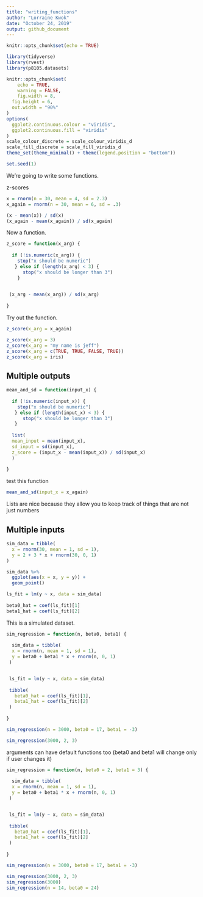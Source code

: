 ```yaml
---
title: "writing_functions"
author: "Lorraine Kwok"
date: "October 24, 2019"
output: github_document
---
```


```r
knitr::opts_chunk$set(echo = TRUE)

library(tidyverse)
library(rvest)
library(p8105.datasets)

knitr::opts_chunk$set(
	echo = TRUE,
	warning = FALSE,
	fig.width = 8, 
  fig.height = 6,
  out.width = "90%"
)
options(
  ggplot2.continuous.colour = "viridis",
  ggplot2.continuous.fill = "viridis"
)
scale_colour_discrete = scale_colour_viridis_d
scale_fill_discrete = scale_fill_viridis_d
theme_set(theme_minimal() + theme(legend.position = "bottom"))

set.seed(1)
```

We're going to write some functions. 

z-scores
```r
x = rnorm(n = 30, mean = 4, sd = 2.3)
x_again = rnorm(n = 30, mean = 6, sd = .3)

(x - mean(x)) / sd(x)
(x_again - mean(x_again)) / sd(x_again)
```

Now a function. 
```r
z_score = function(x_arg) {
  
  if (!is.numeric(x_arg)) {
    stop("x should be numeric")
   } else if (length(x_arg) < 3) {
      stop("x should be longer than 3")
    }

  
 (x_arg - mean(x_arg)) / sd(x_arg)
 
}
```

Try out the function. 

```r
z_score(x_arg = x_again)

z_score(x_arg = 3)
z_score(x_arg = "my name is jeff")
z_score(x_arg = c(TRUE, TRUE, FALSE, TRUE))
z_score(x_arg = iris)
```

## Multiple outputs

```r
mean_and_sd = function(input_x) {
  
  if (!is.numeric(input_x)) {
    stop("x should be numeric")
   } else if (length(input_x) < 3) {
      stop("x should be longer than 3")
   }
  
  list(
  mean_input = mean(input_x),
  sd_input = sd(input_x),
  z_score = (input_x - mean(input_x)) / sd(input_x)
  )
  
}
```

test this function

```r
mean_and_sd(input_x = x_again)
```

Lists are nice because they allow you to keep track of things that are not just numbers 

## Multiple inputs

```r
sim_data = tibble(
  x = rnorm(30, mean = 1, sd = 1),
  y = 2 + 3 * x + rnorm(30, 0, 1)
)

sim_data %>% 
  ggplot(aes(x = x, y = y)) + 
  geom_point()

ls_fit = lm(y ~ x, data = sim_data)
  
beta0_hat = coef(ls_fit)[1]
beta1_hat = coef(ls_fit)[2]
```

This is a simulated dataset.

```r
sim_regression = function(n, beta0, beta1) {
  
  sim_data = tibble(
  x = rnorm(n, mean = 1, sd = 1),
  y = beta0 + beta1 * x + rnorm(n, 0, 1)
 )


 ls_fit = lm(y ~ x, data = sim_data)
  
 tibble(
   beta0_hat = coef(ls_fit)[1], 
   beta1_hat = coef(ls_fit)[2]
 )
 
}

sim_regression(n = 3000, beta0 = 17, beta1 = -3)

sim_regression(3000, 2, 3)
```

arguments can have default functions too (beta0 and beta1 will change only if user changes it)

```r
sim_regression = function(n, beta0 = 2, beta1 = 3) {
  
  sim_data = tibble(
  x = rnorm(n, mean = 1, sd = 1),
  y = beta0 + beta1 * x + rnorm(n, 0, 1)
 )


 ls_fit = lm(y ~ x, data = sim_data)
  
 tibble(
   beta0_hat = coef(ls_fit)[1], 
   beta1_hat = coef(ls_fit)[2]
 )
 
}

sim_regression(n = 3000, beta0 = 17, beta1 = -3)

sim_regression(3000, 2, 3)
sim_regression(3000)
sim_regression(n = 14, beta0 = 24)
```